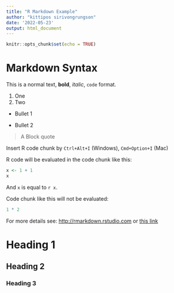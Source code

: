 ```yaml
---
title: "R Markdown Example"
author: "kittipos sirivongrungson"
date: '2022-05-23'
output: html_document
---
```


```r
knitr::opts_chunk$set(echo = TRUE)
```

# Markdown Syntax

This is a normal text, **bold**, *italic*, `code` format.

1.  One
2.  Two

-   Bullet 1

-   Bullet 2

> A Block quote

Insert R code chunk by `Ctrl+Alt+I` (Windows), `Cmd+Option+I` (Mac)

R code will be evaluated in the code chunk like this:

```r
x <- 1 + 1
x
```

And `x` is equal to `r x`.

Code chunk like this will not be evaluated:

```r
1 * 2
```

For more details see: <http://rmarkdown.rstudio.com> or [this link](http://rmarkdown.rstudio.com)

# Heading 1

## Heading 2

### Heading 3
